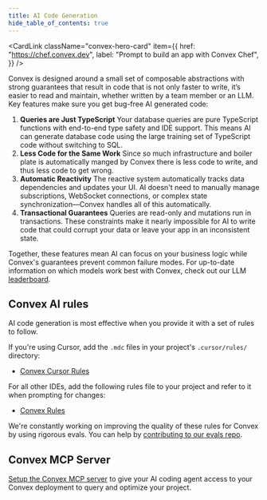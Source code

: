 ```yaml
---
title: AI Code Generation
hide_table_of_contents: true
---
```


<CardLink
  className="convex-hero-card"
  item={{
    href: "https://chef.convex.dev",
    label: "Prompt to build an app with Convex Chef",
  }}
/>

Convex is designed around a small set of composable abstractions with strong
guarantees that result in code that is not only faster to write, it’s easier to
read and maintain, whether written by a team member or an LLM. Key features make
sure you get bug-free AI generated code:

1. **Queries are Just TypeScript** Your database queries are pure TypeScript
   functions with end-to-end type safety and IDE support. This means AI can
   generate database code using the large training set of TypeScript code
   without switching to SQL.
1. **Less Code for the Same Work** Since so much infrastructure and boiler plate
   is automatically manged by Convex there is less code to write, and thus less
   code to get wrong.
1. **Automatic Reactivity** The reactive system automatically tracks data
   dependencies and updates your UI. AI doesn't need to manually manage
   subscriptions, WebSocket connections, or complex state synchronization—Convex
   handles all of this automatically.
1. **Transactional Guarantees** Queries are read-only and mutations run in
   transactions. These constraints make it nearly impossible for AI to write
   code that could corrupt your data or leave your app in an inconsistent state.

Together, these features mean AI can focus on your business logic while Convex's
guarantees prevent common failure modes. For up-to-date information on which
models work best with Convex, check out our LLM
[leaderboard](https://convex.dev/llm-leaderboard).

## Convex AI rules

AI code generation is most effective when you provide it with a set of rules to
follow.

If you're using Cursor, add the `.mdc` files in your project's `.cursor/rules/`
directory:

- [Convex Cursor Rules](https://convex.link/convex_rules.mdc)

For all other IDEs, add the following rules file to your project and refer to it
when prompting for changes:

- [Convex Rules](https://convex.link/convex_rules.txt)

We're constantly working on improving the quality of these rules for Convex by
using rigorous evals. You can help by
[contributing to our evals repo](https://github.com/get-convex/convex-evals).

## Convex MCP Server

[Setup the Convex MCP server](/ai/convex-mcp-server.mdx) to give your AI coding
agent access to your Convex deployment to query and optimize your project.
